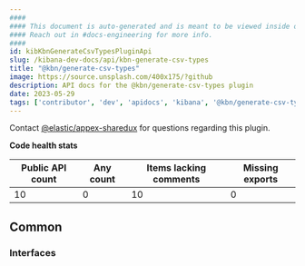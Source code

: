 ```yaml
---
####
#### This document is auto-generated and is meant to be viewed inside our experimental, new docs system.
#### Reach out in #docs-engineering for more info.
####
id: kibKbnGenerateCsvTypesPluginApi
slug: /kibana-dev-docs/api/kbn-generate-csv-types
title: "@kbn/generate-csv-types"
image: https://source.unsplash.com/400x175/?github
description: API docs for the @kbn/generate-csv-types plugin
date: 2023-05-29
tags: ['contributor', 'dev', 'apidocs', 'kibana', '@kbn/generate-csv-types']
---
```




Contact [@elastic/appex-sharedux](https://github.com/orgs/elastic/teams/appex-sharedux) for questions regarding this plugin.

**Code health stats**

| Public API count  | Any count | Items lacking comments | Missing exports |
|-------------------|-----------|------------------------|-----------------|
| 10 | 0 | 10 | 0 |

## Common

### Interfaces
<DocDefinitionList data={kbnGenerateCsvTypesObj.common.interfaces}/>

